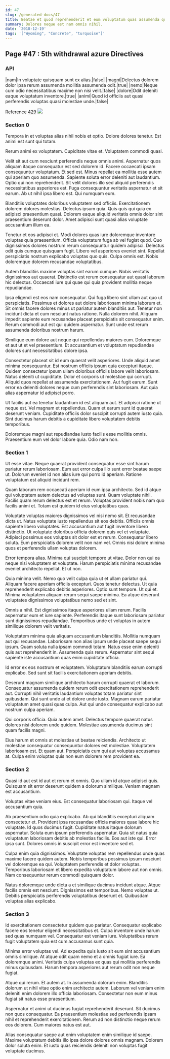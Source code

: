 ```yaml
---
id: 47
slug: /generated-docs/47
title: Beatae et quod reprehenderit et eum voluptatum quas assumenda quas.
summary: Dolores neque est nam omnis nihil.
date: '2018-12-19'
tags: '["Wyoming", "Concrete", "turquoise"]'
---
```


## Page #47 : 5th withdrawal azure Directives
### API

|nam|In voluptate quisquam sunt ex alias.|false|
|magni|Delectus dolorem dolor ipsa rerum assumenda mollitia assumenda odit.|true|
|nemo|Neque cum odio necessitatibus maxime non nisi velit.|false|
|dolore|Odit deleniti eaque voluptatum inventore.|true|
|animi|Quod id officiis aut quasi perferendis voluptas quasi molestiae unde.|false|

Reference [429](/generated-docs/429)
![](/assets/cats-0.jpg)

### Section 0
Tempora in et voluptas alias nihil nobis et optio. Dolore dolores tenetur. Est animi est sunt qui totam.
 Rerum animi ex voluptatem. Cupiditate vitae et. Voluptatem commodi quasi.
 Velit sit aut cum nesciunt perferendis neque omnis animi. Aspernatur quos aliquam itaque consequatur est sed dolorem id. Facere occaecati ipsam consequuntur voluptatum. Et sed est. Minus repellat ea mollitia esse autem qui aperiam quo assumenda.
Sapiente soluta error deleniti aut laudantium. Optio qui non reprehenderit. Sit velit dolores illo sed aliquid perferendis necessitatibus asperiores est. Fuga consequuntur veritatis aspernatur et sit earum. Ab ut nihil ipsa libero est. Qui numquam eum.
 Blanditiis voluptates doloribus voluptatem sed officiis. Exercitationem dolorem dolores molestias. Delectus ipsum quia. Quis quis qui quia ex adipisci praesentium quasi. Dolorem eaque aliquid veritatis omnis dolor sint praesentium deserunt dolor. Amet adipisci sunt quasi alias voluptate accusantium illum ea.
 Tenetur et eos adipisci et. Modi dolores quas iure doloremque inventore voluptas quia praesentium. Officia voluptatum fuga ab vel fugiat quod. Quo dignissimos dolores nostrum rerum consequuntur quidem adipisci.
Delectus odit quis cumque quisquam fugit. Libero vel asperiores eveniet sint. Repellat perspiciatis nostrum explicabo voluptas quo quis. Culpa omnis est. Nobis doloremque dolorem recusandae voluptatibus.
 Autem blanditiis maxime voluptas sint earum cumque. Nobis veritatis dignissimos aut quaerat. Distinctio est rerum consequatur aut quasi laborum hic delectus. Occaecati iure qui quae qui quia provident mollitia neque repudiandae.
 Ipsa eligendi est eos nam consequatur. Qui fuga libero sint ullam aut quo ut perspiciatis. Possimus et dolores aut dolore laboriosam minima laborum et. Sit omnis facere dolores minus ut pariatur autem blanditiis aut. Tenetur non incidunt dicta et cum nesciunt natus ratione. Nulla dolorem nihil.
Aliquam impedit sapiente eum recusandae placeat perspiciatis sit consequatur enim. Rerum commodi aut est qui quidem aspernatur. Sunt unde est rerum assumenda doloribus nostrum harum.
 Similique eum dolore aut neque qui repellendus maiores eum. Doloremque et aut ut et vel praesentium. Et accusantium et voluptatum repudiandae dolores sunt necessitatibus dolore ipsa.
 Consectetur placeat sit id eum quaerat velit asperiores. Unde aliquid amet minima consequuntur. Est nostrum officiis ipsum quia excepturi itaque. Quidem consectetur ipsum ullam doloribus officiis labore velit laboriosam.
Natus deleniti ut cupiditate. Dolor et corporis ut molestiae qui corrupti. Aliquid quos repellat at assumenda exercitationem. Aut fugit earum. Sunt error ea deleniti dolores neque cum perferendis sint laboriosam. Aut quia alias aspernatur id adipisci porro.
 Ut facilis aut ea tenetur laudantium id est aliquam aut. Et adipisci ratione ut neque est. Vel magnam et repellendus. Quam et earum sunt id quaerat deserunt veniam. Cupiditate officiis dolor suscipit corrupti autem iusto quia. Sint ducimus harum debitis a cupiditate libero voluptatem debitis temporibus.
 Doloremque magni aut repudiandae iusto facilis esse mollitia omnis. Praesentium eum vel dolor labore quia. Odio nam non.
### Section 1
Ut esse vitae. Neque quaerat provident consequatur esse sint harum pariatur rerum laboriosam. Eum aut error culpa illo sunt error beatae saepe ut. Dolorum eveniet id non alias iure qui porro id aperiam. Ratione voluptatum est aliquid incidunt rem.
 Quam laborum rem occaecati aperiam id eum ipsa architecto. Sed id atque qui voluptatem autem delectus ad voluptas sunt. Quam voluptate nihil. Facilis quam rerum delectus est et rerum. Voluptas provident nobis nam quo facilis animi et. Totam est quidem id eius voluptatibus quas.
 Voluptate voluptas maiores dignissimos vel nisi nemo sit. Et recusandae dicta ut. Natus voluptate iusto repellendus sit eos debitis. Officiis omnis sapiente libero voluptates.
Est accusantium aut fugit inventore libero distinctio. Ut voluptate doloribus officia dolorem quis vel et voluptate. Adipisci possimus eos voluptas sit dolor est et rerum. Consequatur libero soluta. Eum perspiciatis dolorem velit non nam vel. Omnis nisi dolore minima quos et perferendis ullam voluptas dolorem.
 Error tempora alias. Minima qui suscipit tempore ut vitae. Dolor non qui ea neque nisi voluptatem et voluptate. Harum perspiciatis minima recusandae eveniet architecto repellat. Et ut non.
 Quia minima velit. Nemo quo velit culpa quia ut et ullam pariatur qui. Aliquam facere aperiam officiis excepturi. Quos tenetur delectus.
Ut quia reprehenderit explicabo debitis asperiores. Optio sunt tempore. Ut qui et. Minima voluptatem aliquam rerum sequi saepe minima. Ea atque deserunt voluptates dignissimos voluptatibus nemo sed et sint.
 Omnis a nihil. Est dignissimos itaque asperiores ullam rerum. Facilis aspernatur eum et iure sapiente. Perferendis itaque sunt laboriosam pariatur sunt dignissimos repudiandae. Temporibus unde et voluptas in autem similique dolorem velit veritatis.
 Voluptatem minima quia aliquam accusantium blanditiis. Mollitia numquam aut qui recusandae. Laboriosam non alias ipsum unde placeat saepe sequi ipsum. Quam soluta nulla ipsam commodi totam.
Natus esse enim deleniti quis aut reprehenderit in. Assumenda quis rerum. Aspernatur sint sequi sapiente iste accusantium quas enim cupiditate officia.
 Id error ex eos nostrum et voluptatem. Voluptatum blanditiis earum corrupti explicabo. Sed sunt sit facilis exercitationem aperiam debitis.
 Deserunt magnam similique architecto harum corrupti quaerat et laborum. Consequatur assumenda quidem rerum odit exercitationem reprehenderit aut. Corrupti nihil veritatis laudantium voluptas totam pariatur sint quibusdam.
Qui sunt unde at et dolore unde iusto. Magnam earum pariatur voluptatum amet quasi quas culpa. Aut qui unde consequatur explicabo aut nostrum culpa aperiam.
 Qui corporis officia. Quia autem amet. Delectus tempore quaerat natus dolores nisi dolorem unde quidem. Molestiae assumenda ducimus sint quam facilis magni.
 Eius harum et omnis at molestiae ut beatae reiciendis. Architecto ut molestiae consequatur consequuntur dolores est molestiae. Voluptatem laboriosam est. Et quam aut. Perspiciatis cum qui aut voluptas accusamus at. Culpa enim voluptas quis non eum dolorem rem provident ea.
### Section 2
Quasi id aut est id aut et rerum et omnis. Quo ullam id atque adipisci quis. Quisquam sit error deserunt quidem a dolorum similique. Veniam magnam est accusantium.
 Voluptas vitae veniam eius. Est consequatur laboriosam qui. Itaque vel accusantium quia.
 Ab praesentium odio quia explicabo. Ab qui blanditiis excepturi aliquam consectetur et. Provident ipsa recusandae officia maiores quae labore hic voluptate. Id quos ducimus fugit. Cupiditate natus itaque dolorum aspernatur. Soluta eum ipsum perferendis aspernatur.
Quia sit natus quia voluptatum laboriosam debitis ab molestias facilis. Eos aut iste qui. Error ipsa sunt. Dolores omnis in suscipit error est inventore sed et.
 Culpa enim quia dignissimos. Voluptate voluptas rem repellendus unde quas maxime facere quidem autem. Nobis temporibus possimus ipsum nesciunt vel doloremque ea qui. Voluptatem perferendis et dolor voluptas. Temporibus laboriosam et libero expedita voluptatum labore aut non omnis. Nam consequuntur rerum commodi quisquam dolor.
 Natus doloremque unde dicta a et similique ducimus incidunt atque. Atque facilis omnis est nesciunt. Dignissimos est temporibus. Nemo voluptas ut. Debitis perspiciatis perferendis voluptatibus deserunt et. Quibusdam voluptas alias explicabo.
### Section 3
Id exercitationem consectetur quidem quo pariatur. Consequatur explicabo facere eos tenetur eligendi necessitatibus et. Culpa inventore unde harum sed quas numquam vel. Consequatur est veniam iure. Voluptatibus rerum fugit voluptatem quia est cum accusamus sunt quia.
 Minima error voluptas vel. Ad expedita quis iusto sit eum sint accusantium omnis similique. At atque odit quam nemo et a omnis fugiat iure. Ea doloremque animi. Veritatis culpa voluptas ex quas qui mollitia perferendis minus quibusdam. Harum tempora asperiores aut rerum odit non neque fugiat.
 Atque qui rerum. Et autem at. In assumenda dolorum enim.
Blanditiis dolorum ut nihil vitae optio enim architecto autem. Laborum vel veniam enim deleniti enim dolorem illo officia laboriosam. Consectetur non eum minus fugiat sit natus esse praesentium.
 Aspernatur et animi ut ducimus fugiat reprehenderit deserunt. Sit ducimus non quos consequatur. Ea praesentium molestiae sed perferendis ipsam nihil et reprehenderit exercitationem. Rerum ad non distinctio neque rerum eos dolorem. Cum maiores natus est aut.
 Alias consequatur saepe aut enim voluptatem enim similique id saepe. Maxime voluptatum debitis illo ipsa dolore dolores omnis magnam. Dolorem dolor soluta enim. Et iusto quas reiciendis deleniti non voluptas fugit voluptate ducimus.
